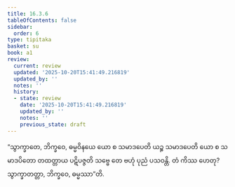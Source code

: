 ```yaml
---
title: 16.3.6
tableOfContents: false
sidebar:
  order: 6
type: tipitaka
basket: su
book: a1
review:
  current: review
  updated: '2025-10-20T15:41:49.216819'
  updated_by: ''
  notes: ''
  history:
  - state: review
    date: '2025-10-20T15:41:49.216819'
    updated_by: ''
    notes: ''
    previous_state: draft
---
```



<DynamicBreadcrumb />


<ReviewStatus review={frontmatter.review} showDetails={true} />

<HypothesisAnnotation frontmatter={frontmatter} />

<Division number="313" book="a1" e="ch" v="15" p="36">

<Paragraph number="402" book="a1">
“သွာက္ခာတေ, ဘိက္ခဝေ, ဓမ္မဝိနယေ ယော စ သမာဒပေတိ ယဉ္စ သမာဒပေတိ ယော စ သမာဒပိတော တထတ္တာယ ပဋိပဇ္ဇတိ သဗ္ဗေ တေ ဗဟုံ ပုညံ ပသဝန္တိ. တံ ကိဿ ဟေတု? သွာက္ခာတတ္တာ, ဘိက္ခဝေ, ဓမ္မဿာ”တိ.
</Paragraph>
</Division>